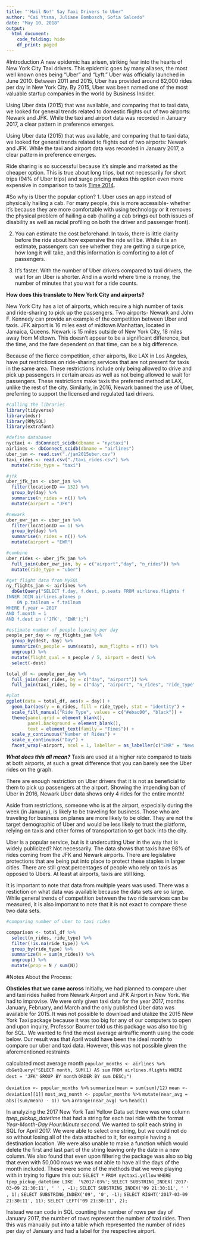 ```yaml
---
title: "'Hail No!' Say Taxi Drivers to Uber"
author: "Cai Ytsma, Juliane Bombosch, Sofia Salcedo"
date: "May 10, 2018"
output: 
  html_document:
    code_folding: hide
    df_print: paged
---
```


#Introduction
A new epidemic has arisen, striking fear into the hearts of New York City Taxi drivers. This epidemic goes by many aliases, the most well known ones being "Uber" and "Lyft." Uber was officially launched in June 2010. Between 2011 and 2015, Uber has provided around 82,000 rides per day in New York City. By 2015, Uber was been named one of the most valuable startup companies in the world by Business Insider.


Using Uber data (2015) that was available, and comparing that to taxi data, we looked for general trends related to  domestic flights out of two airports: Newark and JFK. While the taxi and airport data was recorded in January 2017, a clear pattern in preference emerges.  

Using Uber data (2015) that was available, and comparing that to taxi data, we looked for general trends related to flights out of two airports: Newark and JFK. While the taxi and airport data was recorded in January 2017, a clear pattern in preference emerges.  


Ride sharing is so successful because it’s simple and marketed as the cheaper option. This is true about long trips, but not necessarily for short trips (94% of Uber trips) and surge pricing makes this option even more expensive in comparison to taxis [Time 2014](http://time.com/3556741/uber/). 
 
#So why is Uber the popular option? 
1. Uber uses an app instead of physically hailing a cab. For many people, this is more accessible- whether it’s because they are more comfortable with using technology or it removes the physical problem of hailing a cab (hailing a cab brings out both issues of disability as well as racial profiling on both the driver and passenger front).

2. You can estimate the cost beforehand. In taxis, there is little clarity before the ride about how expensive the ride will be. While it is an estimate, passengers can see whether they are getting a surge price, how long it will take, and this information is comforting to a lot of passengers. 

3. It’s faster. With the number of Uber drivers compared to taxi drivers, the wait for an Uber is shorter. And in a world where time is money, the number of minutes that you wait for a ride counts.

**How does this translate to New York City and airports?**

New York City has a lot of airports, which require a high number of taxis and ride-sharing to pick up the passengers. Two airports- Newark and John F. Kennedy can provide an example of the competition between Uber and taxis. JFK airport is 16 miles east of midtown Manhattan, located in Jamaica, Queens. Newark is 15 miles outside of New York City, 18 miles away from Midtown. This doesn’t appear to be a significant difference, but the time, and the fare dependent on that time, can be a big difference. 

Because of the fierce competition, other airports, like LAX in Los Angeles, have put restrictions on ride-sharing services that are not present for taxis in the same area. These restrictions include only being allowed to drive and pick up passengers in certain areas as well as not being allowed to wait for passengers. These restrictions make taxis the preferred method at LAX, unlike the rest of the city. Similarly, in 2016, Newark banned the use of Uber, preferring to support the licensed and regulated taxi drivers.

```r
#calling the libraries
library(tidyverse)
library(mdsr)
library(RMySQL)
library(extrafont)

#define databases
nyctaxi <- dbConnect_scidb(dbname = "nyctaxi")
airlines <- dbConnect_scidb(dbname = "airlines")
uber_jan <- read.csv("./jan2015uber.csv")
taxi_rides <- read.csv("./taxi_rides.csv") %>%
  mutate(ride_type = "taxi")
```


```r
#jfk
uber_jfk_jan <- uber_jan %>%
  filter(locationID == 132) %>%
  group_by(day) %>%
  summarise(n_rides = n()) %>%
  mutate(airport = "JFK")

#newark
uber_ewr_jan <- uber_jan %>%
  filter(locationID == 1) %>%
  group_by(day) %>%
  summarise(n_rides = n()) %>%
  mutate(airport = "EWR")

#combine
uber_rides <- uber_jfk_jan %>%
  full_join(uber_ewr_jan, by = c("airport","day", "n_rides")) %>%
  mutate(ride_type = "uber")
```

```r
#get flight data from MySQL
ny_flights_jan <- airlines %>%
  dbGetQuery("SELECT f.day, f.dest, p.seats FROM airlines.flights f
INNER JOIN airlines.planes p
	ON p.tailnum = f.tailnum
WHERE f.year = 2017
AND f.month = 1
AND f.dest in ('JFK', 'EWR');")

#estimate number of people leaving per day
people_per_day <- ny_flights_jan %>% 
  group_by(dest, day) %>%
  summarize(n_people = sum(seats), num_flights = n()) %>%
  ungroup() %>%
  mutate(flight_qual = n_people / 5, airport = dest) %>%
  select(-dest)
```


```r
total_df <- people_per_day %>%
  full_join(uber_rides, by = c("day", "airport")) %>%
  full_join(taxi_rides, by = c("day", "airport", "n_rides", "ride_type"))
```


```r
#plot
ggplot(data = total_df, aes(x = day)) +
  geom_bar(aes(y = n_rides, fill = ride_type), stat = "identity") +
  scale_fill_manual("Ride Type", values = c("#ebac00", "black")) +
  theme(panel.grid = element_blank(),
        panel.background = element_blank(),
        text = element_text(family = "Times")) +
  scale_y_continuous("Number of Rides") +
  scale_x_continuous("Day") +
  facet_wrap(~airport, ncol = 1, labeller = as_labeller(c("EWR" = "Newark Liberty International Airport", "JFK" = "John F. Kennedy International Airport")))
```


***What does this all mean?***
Taxis are used at a higher rate compared to taxis at both airports, at such a great difference that you can barely see the Uber rides on the graph. 

There are enough restriction on Uber drivers that it is not as beneficial to them to pick up passengers at the airport. Showing the impending ban of Uber in 2016, Newark Uber data shows only 4 rides for the entire month! 

Aside from restrictions, someone who is at the airport, especially during the week (in January), is likely to be traveling for business. Those who are traveling for business on planes are more likely to be older. They are not the target demographic of Uber and would be less likely to trust the platform, relying on taxis and other forms of transportation to get back into the city. 

Uber is a popular service, but is it undercutting Uber in the way that is widely publicized? Not necessarily. The data shows that taxis have 98% of rides coming from the JFK and Newark airports. There are legislative protections that are being put into place to protect these staples in larger cities. There are still great percentages of people who rely on taxis as opposed to Ubers. At least at airports, taxis are still king.

It is important to note that data from multiple years was used. There was a restiction on what data was available because the data sets are so large. While general trends of competition between the two ride services can be measured, it is also important to note that it is not exact to compare these two data sets. 

```r
#comparing number of uber to taxi rides

comparison <- total_df %>%
  select(n_rides, ride_type) %>%
  filter(!is.na(ride_type)) %>%
  group_by(ride_type) %>%
  summarize(N = sum(n_rides)) %>%
  ungroup() %>%
  mutate(prop = N / sum(N))
```

#Notes About the Process:

**Obsticles that we came across**
Initially, we had planned to compare uber and taxi rides hailed from Newark Airport and JFK Airport in New York. We had to improvise. We were only given taxi data for the year 2017, months January, February, and March and the only published Uber data was available for 2015. It was not possible to download and utalize the 2015 New York Taxi package because it was too big for any of our computers to open and upon inquiry, Professor Baumer told us this package was also too big for SQL. We wanted to find the most average airtraffic month using the code below. Our result was that April would have been the ideal month to compare our uber and taxi data. However, this was not possible given the aforementioned restraints  

  calculated most average month
```popular_months <- airlines %>%```
```dbGetQuery("SELECT month, SUM(1) AS sum```
```FROM airlines.flights```
```WHERE dest = 'JFK'```
```GROUP BY month```
```ORDER BY sum DESC;")```

```deviation <- popular_months %>%```
```summarize(mean = sum(sum)/12)```
```mean <- deviation[[1]]```
```most_avg_month <- popular_months %>%```
```mutate(near_avg = abs((sum/mean) - 1)) %>%```
```arrange(near_avg) %>%```
```head(1)```

In analyzing the 2017 New York Taxi Yellow Data set there was one column *tpep_pickup_datetime* that had a string for each taxi ride with the format *Year-Month-Day Hour:Minute:second*. We wanted to split each string in SQL for April 2017. We were able to select one string, but we could not do so without losing all of the data attached to it, for example having a destination location. We were also unable to make a function which would delete the first and last part of the string leaving only the date in a new column. We also found that even upon filtering the package was also so big that even with 50,000 rows we was not able to have all the days of the month included. These were some of the methods that we were playing with in trying to figure this out:
```SELECT *```
```FROM nyctaxi.yellow```
```WHERE tpep_pickup_datetime LIKE  '%2017-03%';```
```SELECT SUBSTRING_INDEX('2017-03-09 21:30:11', ' ' , -1);```
```SELECT SUBSTRING_INDEX('09 21:30:11', ' ' , 1);```
```SELECT SUBSTRING_INDEX('09', '0', -1);```
```SELECT RIGHT('2017-03-09 21:30:11', 11);```
```SELECT LEFT('09 21:30:11', 2);```

Instead we ran code in SQL counting the number of rows per day of January 2017, the number of rows represent the number of taxi rides. Then this was manually put into a table which represented the number of rides per day of January and had a label for the respective airport. 
